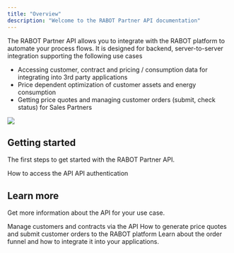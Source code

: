```yaml
---
title: "Overview"
description: "Welcome to the RABOT Partner API documentation"
---
```


The RABOT Partner API allows you to integrate with the RABOT platform to automate your process flows. It is designed for backend, server-to-server integration supporting the following use cases

- Accessing customer, contract and pricing / consumption data for integrating into 3rd party applications
- Price dependent optimization of customer assets and energy consumption
- Getting price quotes and managing customer orders (submit, check status) for Sales Partners

![](/images/RE_background.png)

## Getting started

The first steps to get started with the RABOT Partner API.

<CardGroup cols={2}>
  <Card title="Access to the API" icon="circle-info" href="guides/partner_setup">
    How to access the API
  </Card>
  <Card title="Authentication" icon="key" href="guides/authentication">
    API authentication
  </Card>
</CardGroup>

## Learn more

Get more information about the API for your use case.

<CardGroup cols={2}>
  <Card title="Customers and Contracts" icon="building-user" href="guides/customers_contracts">
    Manage customers and contracts via the API
  </Card>
  <Card title="Manging orders" icon="gear-complex" href="guides/orders">
    How to generate price quotes and submit customer orders to the RABOT platform
  </Card>
  <Card title="Whitelabel order funnel" icon="cart-shopping" href="guides/funnel">
    Learn about the order funnel and how to integrate it into your applications.
  </Card>
</CardGroup>